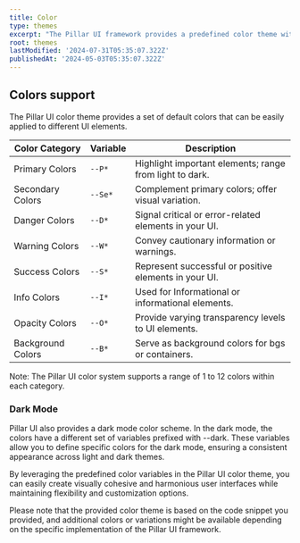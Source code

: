 ```yaml
---
title: Color
type: themes
excerpt: "The Pillar UI framework provides a predefined color theme with a set of variables that you can use to maintain consistency and create visually appealing user interfaces. The color theme consists of primary, secondary, danger, warning, and success colors, along with opacity and bg colors. Let's explore each category in detail."
root: themes
lastModified: '2024-07-31T05:35:07.322Z'
publishedAt: '2024-05-03T05:35:07.322Z'
---
```


## Colors support

The Pillar UI color theme provides a set of default colors that can be easily applied to different UI elements.

| Color Category    | Variable | Description                                             |
| ----------------- | -------- | ------------------------------------------------------- |
| Primary Colors    | `--P*`   | Highlight important elements; range from light to dark. |
| Secondary Colors  | `--Se*`  | Complement primary colors; offer visual variation.      |
| Danger Colors     | `--D*`   | Signal critical or error-related elements in your UI.   |
| Warning Colors    | `--W*`   | Convey cautionary information or warnings.              |
| Success Colors    | `--S*`   | Represent successful or positive elements in your UI.   |
| Info Colors       | `--I*`   | Used for Informational or informational elements.       |
| Opacity Colors    | `--O*`   | Provide varying transparency levels to UI elements.     |
| Background Colors | `--B*`   | Serve as background colors for bgs or containers.       |

Note: The Pillar UI color system supports a range of 1 to 12 colors within each category.

### Dark Mode

Pillar UI also provides a dark mode color scheme. In the dark mode, the colors have a different set of variables prefixed with --dark. These variables allow you to define specific colors for the dark mode, ensuring a consistent appearance across light and dark themes.

By leveraging the predefined color variables in the Pillar UI color theme, you can easily create visually cohesive and harmonious user interfaces while maintaining flexibility and customization options.

Please note that the provided color theme is based on the code snippet you provided, and additional colors or variations might be available depending on the specific implementation of the Pillar UI framework.

<Colors />
